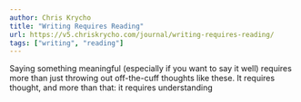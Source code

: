 ```yaml
---
author: Chris Krycho
title: "Writing Requires Reading"
url: https://v5.chriskrycho.com/journal/writing-requires-reading/
tags: ["writing", "reading"]
---
```


Saying something meaningful (especially if you want to say it well) requires more than just throwing out off-the-cuff thoughts like these. It requires thought, and more than that: it requires understanding
